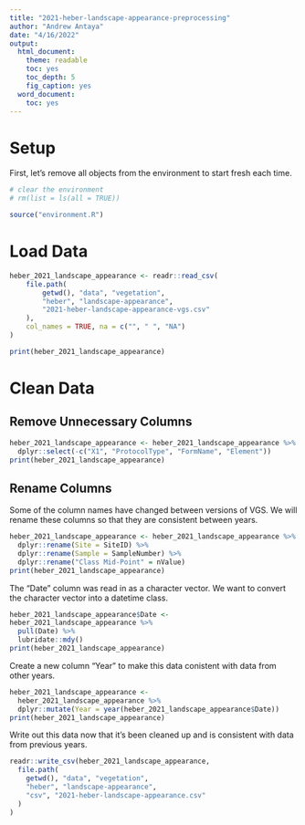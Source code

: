 ```yaml
---
title: "2021-heber-landscape-appearance-preprocessing"
author: "Andrew Antaya"
date: "4/16/2022"
output:
  html_document: 
    theme: readable
    toc: yes
    toc_depth: 5
    fig_caption: yes
  word_document:
    toc: yes
---
```


# Setup

First, let's remove all objects from the environment to start fresh each time.

```r
# clear the environment
# rm(list = ls(all = TRUE))
```

```r
source("environment.R")
```

# Load Data

```r
heber_2021_landscape_appearance <- readr::read_csv(
    file.path(
        getwd(), "data", "vegetation",
        "heber", "landscape-appearance",
        "2021-heber-landscape-appearance-vgs.csv"
    ),
    col_names = TRUE, na = c("", " ", "NA")
)

print(heber_2021_landscape_appearance)
```

# Clean Data

## Remove Unnecessary Columns

```r
heber_2021_landscape_appearance <- heber_2021_landscape_appearance %>% 
  dplyr::select(-c("X1", "ProtocolType", "FormName", "Element"))
print(heber_2021_landscape_appearance)
```

## Rename Columns 

Some of the column names have changed between versions of VGS. We will rename these columns so that they are consistent between years. 

```r
heber_2021_landscape_appearance <- heber_2021_landscape_appearance %>% 
  dplyr::rename(Site = SiteID) %>% 
  dplyr::rename(Sample = SampleNumber) %>% 
  dplyr::rename("Class Mid-Point" = nValue)
print(heber_2021_landscape_appearance)
```

The "Date" column was read in as a character vector. We want to convert the character vector into a datetime class. 

```r
heber_2021_landscape_appearance$Date <- 
heber_2021_landscape_appearance %>% 
  pull(Date) %>% 
  lubridate::mdy()
print(heber_2021_landscape_appearance)
```

Create a new column "Year" to make this data conistent with data from other years.

```r
heber_2021_landscape_appearance <- 
  heber_2021_landscape_appearance %>% 
  dplyr::mutate(Year = year(heber_2021_landscape_appearance$Date))
print(heber_2021_landscape_appearance)
```

Write out this data now that it's been cleaned up and is consistent with data from previous years.

```r
readr::write_csv(heber_2021_landscape_appearance,
  file.path(
    getwd(), "data", "vegetation",
    "heber", "landscape-appearance",
    "csv", "2021-heber-landscape-appearance.csv"
  )
)
```

